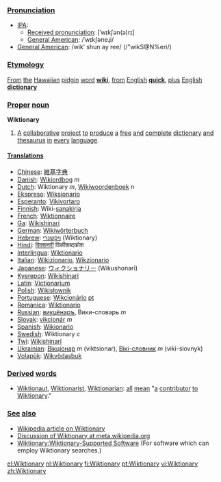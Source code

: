 ===[[Pronunciation]]===
*[[International Phonetic Alphabet|IPA]]:
**[[Received pronunciation]]: [ˈwɪkʃən(ə)rɪ] 
**[[w:American English|General American]]: /ˈwɪkʃəneɻi/ 
*[[General American]]: /wikʹ shun ay ree/ (/"wikS@N%eri/)

===[[Etymology]]===
[[From]] [[the]] [[Hawaiian]] [[pidgin]] [[word]] '''[[wiki]]''', [[from]] [[English]] '''[[quick]]''', [[plus]] [[English]] '''[[dictionary]]'''

===[[Proper]] [[noun]]===
'''Wiktionary'''

# [[A]] [[collaborate|collaborative]] [[project]] [[to]] [[produce]] [[a]] [[free]] [[and]] [[complete]] [[dictionary]] [[and]] [[thesaurus]] [[in]] [[every]] [[language]].

==== [[Translations]] ====
*[[Chinese]]: [[維基字典]]
*[[Danish]]: [[Wikiordbog]] ''m''
*[[Dutch]]: Wiktionary ''m'', [[Wikiwoordenboek]] ''n''
*[[Ekspreso]]: [[Wiksionario]]
*[[Esperanto]]: [[Vikivortaro]]
*[[Finnish]]: Wiki-[[sanakirja]]
*[[French]]: [[Wiktionnaire]]
*[[Ga]]: [[Wikishinari]]
*[[German]]: [[Wikiwörterbuch]]
*[[Hebrew]]: [[ויקשנרי]] (Wiktionary)
*[[Hindi]]: [[विक्शनरी]] विकीशब्दकोश
*[[Interlingua]]: [[Wiktionario]]
*[[Italian]]: [[Wikizionario]], [[Wikzionario]]
*[[Japanese]]: [[ウィクショナリー]] (Wikushonarī) <!-- "latin small letter i with macron" works? -->
*[[Kyerepon]]: [[Wikishinari]]
*[[Latin]]: [[Victionarium]]
*[[Polish]]: [[Wikisłownik]]
*[[Portuguese]]: [[Wikcionário]] [[:pt:Wikcionário|pt]]
*[[Romanica]]: [[Wiktionario]]
*[[Russian]]: [[викцёнаръ]], Вики-словарь ''m''
*[[Slovak]]: [[vikcionár]] ''m''
*[[Spanish]]: [[Wikionario]]
*[[Swedish]]: Wiktionary ''c''
*[[Twi]]: [[Wikishinari]]
*[[Ukrainian]]: [[Вікціонар]] ''m'' (viktsionar), [[Вікі-словник]] ''m'' (viki-slovnyk)
*[[Volapük]]: [[Wikvödasbuk]]

===[[Derived]] [[words]]===
*[[Wiktionaut]], [[Wiktionarist]], [[Wiktionarian]]: [[all]] [[mean]] "[[a]] [[contribute|contributor]] [[to]] [[Wiktionary]]."

=== [[See]] [[also]] ===
* [[w:Wiktionary|Wikipedia article on Wiktionary]]
* [[m:Wiktionary|Discussion of Wiktionary at meta.wikipedia.org]]
* [[Wiktionary:Wiktionary-Supported Software]]  (For software which can employ Wiktionary searches.)

[[el:Wiktionary]]
[[nl:Wiktionary]]
[[fi:Wiktionary]]
[[pt:Wiktionary]]
[[vi:Wiktionary]]
[[zh:Wiktionary]]